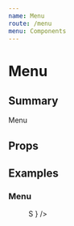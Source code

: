 ```yaml
---
name: Menu
route: /menu
menu: Components
---
```




# Menu
## Summary
Menu

## Props
<Props of={Menu} />

## Examples

### Menu
<Playground>
  <Menu
    MenuItems={[
      { 
        icon: "A",
        link: "/something",
        isLicensed: true,
        title: "A Link"
      },
      {
        icon: "B",
        link: "/Menu",
        isLicensed: true,
        title: "B link"
      },
      {
        icon: "C",
        link: "/groovy",
        isLicensed: false,
        title: "C link"
      }
    ]}
    supportWebsiteURL="https://help.sigstr.com/en/"
    usermenuAvatar={
      <span>S</span>
    }
  />
</Playground>
